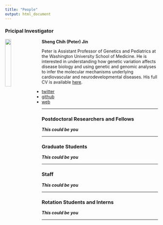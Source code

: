 ```yaml
---
title: "People"
output: html_document
---
```


### Pricipal Investigator

<img src="images/SJIN.png" style="width:20%; border:0; margin-right: 20px" align="left">

__Sheng Chih (Peter) Jin__

Peter is Assistant Professor of Genetics and Pediatrics at the Washington University School of Medicine. He is interested in understanding how genetic variation affects disease biology and using genetic and genomic analyses to infer the molecular mechanisms underlying cardiovascular and neurodevelopmental diseases. His full CV is available [here](files/sjin-CV-10-18-2019-Detailed-Format.pdf).

* [twitter](https://twitter.com/peterjin999?lang=en)
* [github](https://github.com/scjin)
* [web](scjin.github.com)

-----

### Postdoctoral Researchers and Fellows

***This could be you***

-----

### Graduate Students

***This could be you***

-----

### Staff

***This could be you***

-----

### Rotation Students and Interns

***This could be you***

-----
